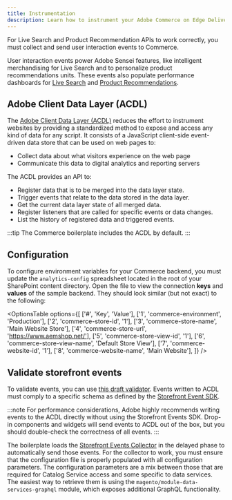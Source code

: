 ```yaml
---
title: Instrumentation
description: Learn how to instrument your Adobe Commerce on Edge Delivery Services storefront project.
---
```



For Live Search and Product Recommendation APIs to work correctly, you must collect and send user interaction events to Commerce.

User interaction events power Adobe Sensei features, like intelligent merchandising for Live Search and to personalize product recommendations units. These events also populate performance dashboards for [Live Search](https://experienceleague.adobe.com/en/docs/commerce-merchant-services/live-search/live-search-admin/performance) and [Product Recommendations](https://experienceleague.adobe.com/en/docs/commerce-merchant-services/product-recommendations/admin/workspace).

## Adobe Client Data Layer (ACDL)

The [Adobe Client Data Layer (ACDL)](https://github.com/adobe/adobe-client-data-layer) reduces the effort to instrument websites by providing a standardized method to expose and access any kind of data for any script. It consists of a JavaScript client-side event-driven data store that can be used on web pages to:

- Collect data about what visitors experience on the web page
- Communicate this data to digital analytics and reporting servers

The ACDL provides an API to:

- Register data that is to be merged into the data layer state.
- Trigger events that relate to the data stored in the data layer.
- Get the current data layer state of all merged data.
- Register listeners that are called for specific events or data changes.
- List the history of registered data and triggered events.

:::tip
The Commerce boilerplate includes the ACDL by default.
:::

## Configuration

To configure environment variables for your Commerce backend, you must update the `analytics-config` spreadsheet located in the root of your SharePoint content directory. Open the file to view the connection **keys** and **values** of the sample backend. They should look similar (but not exact) to the following:

<OptionsTable
  options={[
    ['#', 'Key', 'Value'],
    ['1', 'commerce-environment', 'Production'],
    ['2', 'commerce-store-id', '1'],
    ['3', 'commerce-store-name', 'Main Website Store'],
    ['4', 'commerce-store-url', 'https://www.aemshop.net/'],
    ['5', 'commerce-store-view-id', '1'],
    ['6', 'commerce-store-view-name', 'Default Store View'],
    ['7', 'commerce-website-id', '1'],
    ['8', 'commerce-website-name', 'Main Website'],
  ]}
/>


## Validate storefront events

To validate events, you can use [this draft validator](https://github.com/adobe/adobe-client-data-layer/pull/156). Events written to ACDL must comply to a specific schema as defined by the [Storefront Event SDK](https://github.com/adobe/commerce-events/tree/main/packages/storefront-events-sdk).

:::note
For performance considerations, Adobe highly recommends writing events to the ACDL directly without using the Storefront Events SDK. Drop-in components and widgets will send events to ACDL out of the box, but you should double-check the correctness of all events.
:::

The boilerplate loads the [Storefront Events Collector](https://github.com/adobe/commerce-events/tree/main/packages/storefront-events-collector) in the delayed phase to automatically send those events. For the collector to work, you must ensure that the configuration file is properly populated with all configuration parameters. The configuration parameters are a mix between those that are required for Catalog Service access and some specific to data services. The easiest way to retrieve them is using the `magento/module-data-services-graphql` module, which exposes additional GraphQL functionality.
